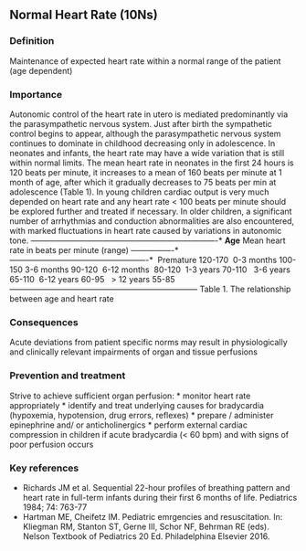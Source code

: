 ## Normal Heart Rate (10Ns)

### Definition
Maintenance of expected heart rate within a normal range of the patient (age dependent)

### Importance
Autonomic control of the heart rate in utero is mediated predominantly via the parasympathetic nervous system. Just after birth the sympathetic control begins to appear, although the parasympathetic nervous system continues to dominate in childhood decreasing only in adolescence.
In neonates and infants, the heart rate may have a wide variation that is still within normal limits. The mean heart rate in neonates in the first 24 hours is 120 beats per minute, it increases to a mean of 160 beats per minute at 1 month of age, after which it gradually decreases to 75 beats per min at adolescence (Table 1).
In young children cardiac output is very much depended on heart rate and any heart rate \< 100 beats per minute should be explored further and treated if necessary.
In older children, a significant number of arrhythmias and conduction abnormalities are also encountered, with marked fluctuations in heart rate caused by variations in autonomic tone.
  ----------------------------------------------------------------------* **Age**   Mean heart rate in beats per minute (range)   ----------------* ----------------------------------------------------*  Premature    120-170
   0-3 months   100-150
  3-6 months    90-120
   6-12 months   80-120
   1-3 years    70-110
    3-6 years   65-110
   6-12 years   60-95
    \> 12 years 55-85   -----------------------------------------------------------------------
Table 1. The relationship between age and heart rate

### Consequences
Acute deviations from patient specific norms may result in physiologically and clinically relevant impairments of organ and tissue perfusions

### Prevention and treatment
Strive to achieve sufficient organ perfusion:
* monitor heart rate appropriately
* identify and treat underlying causes for bradycardia (hypoxemia, hypotension, drug errors, reflexes)
* prepare / administer epinephrine and/ or anticholinergics
* perform external cardiac compression in children if acute bradycardia (\< 60 bpm) and with signs of poor perfusion occurs

### Key references
* Richards JM et al. Sequential 22-hour profiles of breathing pattern and heart rate in full-term infants during their first 6 months of life. Pediatrics 1984; 74: 763-77
* Hartman ME, Cheifetz IM. Pediatric emrgencies and resuscitation. In: Kliegman RM, Stanton ST, Gerne III, Schor NF, Behrman RE (eds). Nelson Textbook of Pediatrics 20 Ed. Philadelphina Elsevier 2016.

